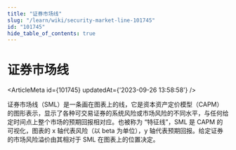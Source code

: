 ```yaml
---
title: "证券市场线"
slug: "/learn/wiki/security-market-line-101745"
id: "101745"
hide_table_of_contents: true
---
```



# 证券市场线

<ArticleMeta id={101745} updatedAt={'2023-09-26 13:58:58'} />
<div className='border-solid border-b border-t-0 my-4 border-[var(--ifm-color-gray-300)]' />

证券市场线（SML）是一条画在图表上的线，它是资本资产定价模型（CAPM）的图形表示，显示了各种可交易证券的系统风险或市场风险的不同水平，与任何给定时间点上整个市场的预期回报相对应。也被称为 “特征线”，SML 是 CAPM 的可视化，图表的 x 轴代表风险（以 beta 为单位），y 轴代表预期回报。给定证券的市场风险溢价由其相对于 SML 在图表上的位置决定。
